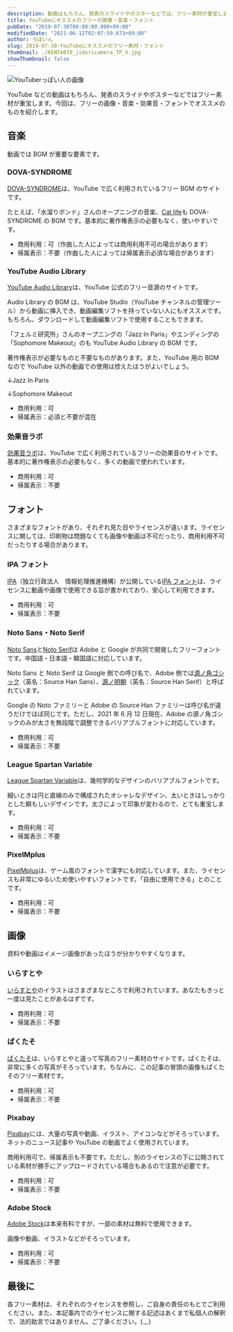 ```yaml
---
description: 動画はもちろん、発表のスライドやポスターなどでは、フリー素材が重宝します。今回は、フリーの画像・音楽・効果音・フォントでオススメのものを紹介します。
title: YouTubeにオススメのフリーの画像・音楽・フォント
pubDate: "2019-07-30T00:00:00.000+09:00"
modifiedDate: "2021-06-12T02:07:59.673+09:00"
author: ろぼいん
slug: 2019-07-30-YouTubeにオススメのフリー素材・フォント
thumbnail: ./KENTA039_jidoricamera_TP_V.jpg
showThumbnail: false
---
```



![YouTuberっぽい人の画像](./KENTA039_jidoricamera_TP_V.jpg)

YouTube などの動画はもちろん、発表のスライドやポスターなどではフリー素材が重宝します。今回は、フリーの画像・音楽・効果音・フォントでオススメのものを紹介します。

## 音楽

動画では BGM が重要な要素です。

### DOVA-SYNDROME

[DOVA-SYNDROME](https://dova-s.jp/_mobile/)は、YouTube で広く利用されているフリー BGM のサイトです。

たとえば、「水溜りボンド」さんのオープニングの音楽、[Cat life](https://dova-s.jp/_mobile/bgm/play2558.html)も DOVA-SYNDROME の BGM です。基本的に著作権表示の必要もなく、使いやすいです。

- 商用利用：可（作曲した人によっては商用利用不可の場合があります）
- 帰属表示：不要（作曲した人によっては帰属表示必須な場合があります）

### YouTube Audio Library

[YouTube Audio Library](https://www.youtube.com/audiolibrary/music)は、YouTube 公式のフリー音源のサイトです。

Audio Library の BGM は、YouTube Studio（YouTube チャンネルの管理ツール）から動画に挿入でき、動画編集ソフトを持っていない人にもオススメです。もちろん、ダウンロードして動画編集ソフトで使用することもできます。

「フェルミ研究所」さんのオープニングの「Jazz In Paris」やエンディングの「Sophomore Makeout」のも YouTube Audio Library の BGM です。

著作権表示が必要なものと不要なものがあります。また、YouTube 用の BGM なので YouTube 以外の動画での使用は控えたほうがよいでしょう。

↓Jazz In Paris

<YouTube id="mNLJMTRvyj8" />

↓Sophomore Makeout

<YouTube id="g2HzEvU1roY" />

- 商用利用：可
- 帰属表示：必須と不要が混在

### 効果音ラボ

[効果音ラボ](https://soundeffect-lab.info/)は、YouTube で広く利用されているフリーの効果音のサイトです。基本的に著作権表示の必要もなく、多くの動画で使われています。

- 商用利用：可
- 帰属表示：不要

## フォント

さまざまなフォントがあり、それぞれ見た目やライセンスが違います。ライセンスに関しては、印刷物は問題なくても画像や動画は不可だったり、商用利用不可だったりする場合があります。

### IPA フォント

[IPA](https://www.ipa.go.jp/)（独立行政法人　情報処理推進機構）が公開している[IPA フォント](https://www.ipa.go.jp/osc/ipafont)は、ライセンスに動画や画像で使用できる旨が書かれており、安心して利用できます。

- 商用利用：可
- 帰属表示：不要

### Noto Sans・Noto Serif

[Noto Sans](https://fonts.google.com/specimen/Noto+Sans+JP)と[Noto Serif](https://fonts.google.com/specimen/Noto+Serif+JP)は Adobe と Google が共同で開発したフリーフォントです。中国語・日本語・韓国語に対応しています。

Noto Sans と Noto Serif は Google 側での呼び名で、Adobe 側では[源ノ角ゴシック](https://github.com/adobe-fonts/source-han-sans/tree/release)（英名：Source Han Sans）、[源ノ明朝](https://github.com/adobe-fonts/source-han-serif/tree/release)（英名：Source Han Serif）と呼ばれています。

Google の Noto ファミリーと Adobe の Source Han ファミリーは呼び名が違うだけでほぼ同じです。ただし、2021 年 6 月 12 日現在、Adobe の源ノ角ゴシックのみが太さを無段階で調整できるバリアブルフォントに対応しています。

- 商用利用：可
- 帰属表示：不要

### League Spartan Variable

[League Spartan Variable](https://github.com/theleagueof/league-spartan)は、幾何学的なデザインのバリアブルフォントです。

細いときは円と直線のみで構成されたオシャレなデザイン、太いときはしっかりとした頼もしいデザインです。太さによって印象が変わるので、とても重宝します。

- 商用利用：可
- 帰属表示：不要

### PixelMplus

[PixelMplus](http://itouhiro.hatenablog.com/entry/20130602/font)は、ゲーム風のフォントで漢字にも対応しています。また、ライセンスも非常にゆるいため使いやすいフォントです。「自由に使用できる」とのことです。

- 商用利用：可
- 帰属表示：不要

## 画像

資料や動画はイメージ画像があったほうが分かりやすくなります。

### いらすとや

[いらすとや](https://www.irasutoya.com/)のイラストはさまざまなところで利用されています。あなたもきっと一度は見たことがあるはずです。

- 商用利用：可
- 帰属表示：不要

### ぱくたそ

[ぱくたそ](https://www.pakutaso.com/)は、いらすとやと違って写真のフリー素材のサイトです。ぱくたそは、非常に多くの写真がそろっています。ちなみに、この記事の冒頭の画像もぱくたそのフリー素材です。

- 商用利用：可
- 帰属表示：不要

### Pixabay

[Pixabay](https://pixabay.com/ja/)には、大量の写真や動画、イラスト、アイコンなどがそろっています。ネットのニュース記事や YouTube の動画でよく使用されています。

商用利用可で、帰属表示も不要です。ただし、別のライセンスの下に公開されている素材が勝手にアップロードされている場合もあるので注意が必要です。

- 商用利用：可
- 帰属表示：不要

### Adobe Stock

[Adobe Stock](https://stock.adobe.com/jp/free)は本来有料ですが、一部の素材は無料で使用できます。

画像や動画、イラストなどがそろっています。

- 商用利用：可
- 帰属表示：不要

## 最後に

各フリー素材は、それぞれのライセンスを参照し、ご自身の責任のもとでご利用ください。また、本記事内でのライセンスに関する記述はあくまで私個人の解釈で、法的助言ではありません。ご了承ください。(.\_.)
